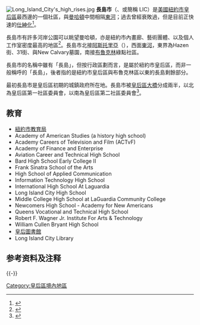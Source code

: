 {{noteTA
|G1=USState
}}
{{Other uses|长岛 (消歧义)}}
[[File:Long_Island_City's_high_rises.jpg|thumb]]
'''長島市'''（{{lang-en|Long Island City}}、或簡稱 LIC）是[[美國|美國]][[紐約市|紐約市]][[皇后區|皇后區]]最西邊的一個社區，與[[曼哈頓|曼哈頓]]中間相隔[[東河_(紐約市)|東河]]；過去曾經衰敗過，但是目前正快速的[[仕紳化|仕紳化]]<ref>{{Cite news |title=The Most Livable Neighborhoods in New York |first=Nate |last=Silver |url=http://nymag.com/realestate/neighborhoods/2010/65374/index8.html |magazine=[[New_York_(magazine)|New York]] |date=April 11, 2010 |accessdate=2010-07-03 |archive-date=2010-04-15 |archive-url=https://web.archive.org/web/20100415182709/http://nymag.com/realestate/neighborhoods/2010/65374/index8.html |dead-url=no }}</ref>。

長島市有許多河岸公園可以眺望曼哈頓，亦是紐約市內畫廊、藝術團體、以及個人工作室密度最高的地區<ref>{{Cite web |url=http://queens.about.com/od/thingtodo/ss/lic_art.htm |title=Long Island City Art Tour |first=John |last=Roleke |work=[[About.com|About.com]] |accessdate=2010-07-03 |archive-date=2016-02-03 |archive-url=https://web.archive.org/web/20160203115916/http://queens.about.com/od/thingtodo/ss/lic_art.htm |dead-url=yes }}</ref>。長島市北接[[阿斯托里亞_(皇后區)|阿斯托里亞]]（{{lang|en|Astoria}}），西面[[東河_(紐約市)|東河]]，東界為Hazen街、31街、與New Calvary墓園，南接[[布魯克林|布魯克林]]綠點社區。

長島市的名稱中雖有「長島」，但按行政區劃而言，是屬於紐約市皇后區，而非一般稱呼的「長島」，後者指的是紐約市皇后區與布魯克林區以東的長島剩餘部分。

最初長島市是皇后區初期的城鎮政府所在地。長島市被[[皇后區大橋|皇后區大橋]]分成兩半，以北為皇后區第一社區委員會，以南為皇后區第二社區委員會<ref>{{Cite web |url=http://www.nyc.gov/html/cau/html/cb/cb_queens.shtml |title=Queens Community Boards |work=Mayor's Community Affairs Unit |accessdate=2007-09-03 |archive-date=2015-02-02 |archive-url=https://web.archive.org/web/20150202033125/http://www.nyc.gov/html/cau/html/cb/cb_queens.shtml |dead-url=no }}</ref>。

==教育==
*[[紐約市教育局|紐約市教育局]]
*Academy of American Studies (a history high school)
*Academy Careers of Television and Film (ACTvF)
*Academy of Finance and Enterprise
*Aviation Career and Technical High School
*Bard High School Early College II
*Frank Sinatra School of the Arts
*High School of Applied Communication
*Information Technology High School
*International High School At Laguardia
*Long Island City High School
*Middle College High School at LaGuardia Community College
*Newcomers High School - Academy for New Americans
*Queens Vocational and Technical High School
*Robert F. Wagner Jr. Institute For Arts & Technology
*William Cullen Bryant High School
*[[皇后圖書館|皇后圖書館]]
*Long Island City Library

==参考资料及注释==
{{reflist}}

{{-}}
{{皇后区}}
{{Authority control}}

[[Category:皇后區境內地區|Category:皇后區境內地區]]